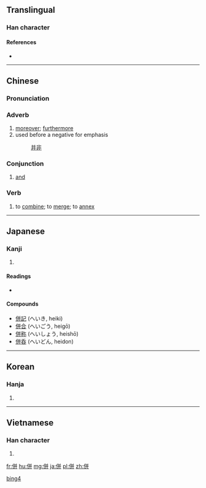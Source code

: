 {{also|倂|并}}
==Translingual==

===Han character===
{{Han char|rn=9|rad=人|as=06|sn=8|four=28241|canj=OTT|ids=⿰亻并}}

====References====
* {{Han ref|kx=0100.220|dkj=00561|dj=0212.170|hdz=10153.030|uh=4F75|ud=20341|bh=A8D6|bd=43222}}

----

==Chinese==
{{zh-forms|s=并}}

===Pronunciation===
{{zh-pron
|m=bìng
|c=bing3,ping3
|mc=y
|oc=y
|ma=
|cat=v,adv,conj
}}

===Adverb===
{{zh-adv|t|pin=bìng|pint=bing4|tra=並|sim=并}}

# [[moreover]]; [[furthermore]]
# used before a negative for emphasis
#: [[并非]]

===Conjunction===
{{zh-con|t|pin=bìng|pint=bing4|tra=並|sim=并}}

# [[and]]

===Verb===
{{zh-verb|t|pin=bìng|pint=bing4|tra=併|sim=并}}

# to [[combine]]; to [[merge]]; to [[annex]]

[[Category:Elementary Mandarin|bing4]]

----

==Japanese==

===Kanji===
{{ja-kanji|grade=c|rs=人06}}

# {{defn|lang=ja|sort=人06}}

====Readings====
* {{ja-readings|on=[[へい]] (hei)|kun=[[あわせる]] (awaseru), [[ならぶ]] (narabu), [[しかし]] (shikashi)}}

====Compounds====
* [[併記]] (へいき, heiki)
* [[併合]] (へいごう, heigō)
* [[併称]] (へいしょう, heishō)
* [[併呑]] (へいどん, heidon)

----

==Korean==

===Hanja===
{{ko-hanja|hangeul=병|rv=byeong|mr=pyŏng}}

# {{defn|lang=ko|sort=人06}}

----

==Vietnamese==

===Han character===
{{vi-hantu|[[tính]]|rs=人06}}

# {{defn|lang=vi|sort=人06}}

[[fr:併]]
[[hu:併]]
[[mg:併]]
[[ja:併]]
[[pl:併]]
[[zh:併]]